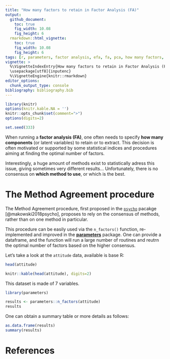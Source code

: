 ```yaml
---
title: "How many factors to retain in Factor Analysis (FA)"
output: 
  github_document:
    toc: true
    fig_width: 10.08
    fig_height: 6
  rmarkdown::html_vignette:
    toc: true
    fig_width: 10.08
    fig_height: 6
tags: [r, parameters, factor analysis, efa, fa, pca, how many factors, n factors]
vignette: >
  %\VignetteIndexEntry{How many factors to retain in Factor Analysis (FA)}
  \usepackage[utf8]{inputenc}
  %\VignetteEngine{knitr::rmarkdown}
editor_options: 
  chunk_output_type: console
bibliography: bibliography.bib
---
```


```r
library(knitr)
options(knitr.kable.NA = '')
knitr::opts_chunk$set(comment=">")
options(digits=2)

set.seed(333)
```


When running a **factor analysis (FA)**, one often needs to specify **how many components** (or latent variables) to retain or to extract. This decision is often motivated or supported by some statistical indices and procedures aiming at finding the optimal number of factors. 

Interestingly, a huge amount of methods exist to statistically adress this issue, giving sometimes very different results... Unfortunately, there is no consensus on **which method to use**, or which is the best.


# The Method Agreement procedure

The Method Agreement procedure, first proposed in the [`psycho`](https://neuropsychology.github.io/psycho.R/2018/05/24/n_factors.html) pacakge [@makowski2018psycho], proposes to rely on the consensus of methods, rather than on one method in particular.


This procedure can be easily used via the `n_factors()` function, re-implemented and improved in the [**parameters**](https://github.com/easystats/parameters) package. One can provide a dataframe, and the function will run a large number of routines and reutrn the optimal number of factors based on the higher consensus.  

Let's take a look at the `attitude` data, available is base R:

```r
head(attitude)
```
```r
knitr::kable(head(attitude), digits=2)
```

This dataset is made of 7 variables.

```r
library(parameters)

results <- parameters::n_factors(attitude)
results
```

One can obtain a summary table or more details as follows:

```r
as.data.frame(results)
summary(results)
```

# References
